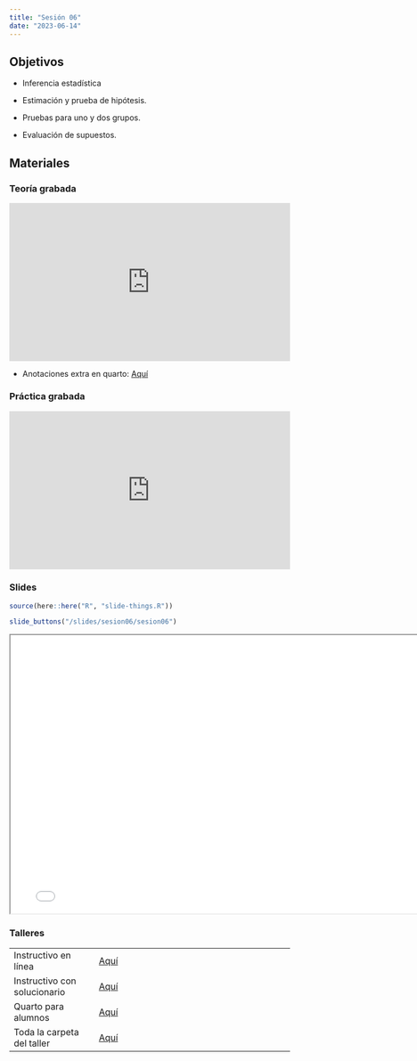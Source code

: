 ```yaml
---
title: "Sesión 06"
date: "2023-06-14"
---
```


## Objetivos

- Inferencia estadística

- Estimación y prueba de hipótesis.

- Pruebas para uno y dos grupos.

- Evaluación de supuestos.


## Materiales

::: {.panel-tabset}

### Teoría grabada

<div style="padding:56.25% 0 0 0;position:relative;"><iframe src="https://player.vimeo.com/video/836988906?badge=0&amp;autopause=0&amp;player_id=0&amp;app_id=58479" frameborder="0" allow="autoplay; fullscreen; picture-in-picture" allowfullscreen style="position:absolute;top:0;left:0;width:100%;height:100%;" title="Día 6 - Inferencia estadísica 1"></iframe></div><script src="https://player.vimeo.com/api/player.js"></script>

- Anotaciones extra en quarto: [Aquí](../slides/sesion06/adicional.qmd) 

### Práctica grabada

<div style="padding:56.25% 0 0 0;position:relative;"><iframe src="https://player.vimeo.com/video/836993530?badge=0&amp;autopause=0&amp;player_id=0&amp;app_id=58479" frameborder="0" allow="autoplay; fullscreen; picture-in-picture" allowfullscreen style="position:absolute;top:0;left:0;width:100%;height:100%;" title="video6"></iframe></div><script src="https://player.vimeo.com/api/player.js"></script>

### Slides

```r
source(here::here("R", "slide-things.R"))
```

```r
slide_buttons("/slides/sesion06/sesion06")
```

```{=html}
<iframe width="780" height="500" src="../slides/sesion06/sesion06.html" title="Sesión 6 - Inferencia Estadística con R"></iframe>
```

### Talleres

|                              |                                                                                  |
|----------------------|--------------------------------------------------|
| Instructivo en línea         | [Aquí](../taller/taller06/taller06_instructivo.html)                                                 |
| Instructivo con solucionario | [Aquí](../taller/taller06/taller06_instructivo_sol.html)                                                                       |
| Quarto para alumnos          | [Aquí](../taller/taller06/taller06_alumno.qmd)                                                                       |
| Toda la carpeta del taller   | [Aquí](https://drive.google.com/drive/folders/1b9jkjs4Vp0oFMC53LqIo5D8bA_m5xfqn) |

:::

